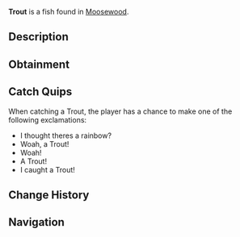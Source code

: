{{FishInfobox
|image          = Trout.png
|rarity         = Common
|sea            = First Sea
|location       = [[Moosewood]]
|sublocation    = 
|sources        = Common Crate, Fish Barrel, Fishing Rod
|radar_location = 
|xp             = 40
|weather        = Clear
|time           = 
|season         = 
|bait           = Insect
|base_weight    = 5
|base_value     = 65
|weight_range   = 4.1
|base_chance    = 85
|base_resil     = 80
}}
'''Trout''' is a {{Rarity|Common}} fish found in [[Moosewood]].

== Description ==
{{Description|The Trout is a common freshwater fish found in all waters of Moosewood & Roslit. Trouts are well recognized for their interesting dotted patterns and pinkish-red ribbon across the sides of their soft bodies. Trouts also interestingly have two hearts to help efficiently pump blood throughout their body.|Bestiary Entry}}

== Obtainment ==
{{Description|Can be found in plenty of common waters in Moosewood & Roslit.|Bestiary Hint}}
{{Fish Availability|
Bloop Fish Hunt
Moosewood/Docks
Moosewood/Freshwater Pond
Moosewood/Seaweed and Mini-Island
Moosewood/Surrounding Ocean
Roslit Bay/Freshwater Pond Seaweed
|top_rods      = 
Leviathan's Fang Rod\350314.8\156320.02;
Free Spirit Rod\343468.56\195391.85;
Trident Rod\331053.07\156591.86;
Azure Of Lagoon\317967.74\345810.54;
No-Life Rod\306530.08\328369.21;
Training Rod\219415.61\219385.42;
Flimsy Rod\184443.14\186136.35;
Great Rod of Oscar\293513.22\206810.98;
Blazebringer Rod\284050.88\336539.71;
Fang of the Eclipse\286280.69\329526.58;
Zeus Rod\269042.3\317386.48;
Kings Rod\242684.61\251443.59;
Voyager Rod\241942.21\250963.79;
Seraphic Rod\297998.33\222537.6;
Challenger's Rod\295389.27\291436.15;
Astralhook Rod\294428.09\0;
Ethereal Prism Rod\294295.79\57893.57;
Rod Of The Forgotten Fang\289717.48\203208.12;
Rod Of The Exalted One\279228.41\157550.14;
Rod Of The Depths\276207.51\226891.08;
Verdant Shear Rod\268297.1\287842.2;
Volcanic Rod\249407.66\249223.27;
Depthseeker Rod\248115.36\249205;
Avalanche Rod\243487.77\221886.23;
Steady Rod\116708.49\105135.44
|recommended   = Trident Rod
}}

== Catch Quips ==
When catching a Trout, the player has a chance to make one of the following exclamations:
* I thought theres a rainbow?
* Woah, a Trout!
* Woah!
* A Trout!
* I caught a Trout!

== Change History ==
{{Change History|{{subst:Current Version}}}}

== Navigation ==
{{Fish Navbox|Moosewood}}